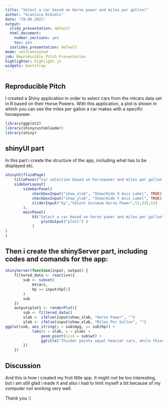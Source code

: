 ---
title: "Select a car based on Horse power and miles per gallon!"
author: "Gianluca Kikidis"
date: "29.06.2021"
output:
  slidy_presentation: default
  html_document:
    number_sections: yes
    toc: yes
  ioslides_presentation: default
mode: selfcontained
job: Reproducible Pitch Presentation
highlighter: highlight.js
widgets: bootstrap
---

## Reproducible Pitch

I created a Shiny application in order to select cars from the mtcars data set in R
based on their Horse Powers. With this application, a plot is shown in which you can
see the miles per gallon a car makes with a specific horsepower.


```{r, echo = FALSE, eval = TRUE}
library(ggplot2)
library(shinycustomloader)
library(shiny)
```

## shinyUI part

In this part i create the structure of the app, including what has to be displayed etc.

```{r, echo = TRUE, eval = FALSE}
shinyUI(fluidPage(
    titlePanel("Car selection based on horsepower and miles per gallon using Shiny and ggplot"),
    sidebarLayout(
        sidebarPanel(
            checkboxInput("show_xlab", "Show/Hide X Axis Label", TRUE),
            checkboxInput("show_ylab", "Show/Hide Y Axis Label", TRUE),
            sliderInput("hp","Select minimum Horse Power",52,335,52)
        ),
        mainPanel(
            h3("Select a car based on horse power and miles per gallon"),
                plotOutput("plot1") )
            )
)
)
```

## Then i create the shinyServer part, including codes and comands for the app:

```{r, echo = TRUE, eval = FALSE}
shinyServer(function(input, output) {
    filtered_data <- reactive({
        sub <- subset(
            mtcars,
            hp >= input$hp[1]
        )
        sub
    })
    output$plot1 <- renderPlot({
        sub <- filtered_data()
        xlab <- ifelse(input$show_xlab, "Horse Power", "")
        ylab <- ifelse(input$show_xlab, "Miles Per Gallon", "")
ggplot(sub, aes_string(y = sub$mpg, x= sub$hp)) +
            labs(x = xlab, y = ylab) +
                geom_point(size = sub$wt) +
                ggtitle("Thicker points equal heavier cars, while thinner points equal lighter cars")
        })
    })
```

## Discussion

And this is how i created my first little app. It might not be too interesting, but
i am still glad i made it and also i had to limit myself a bit because of my computer
not working very well. 


Thank you :)